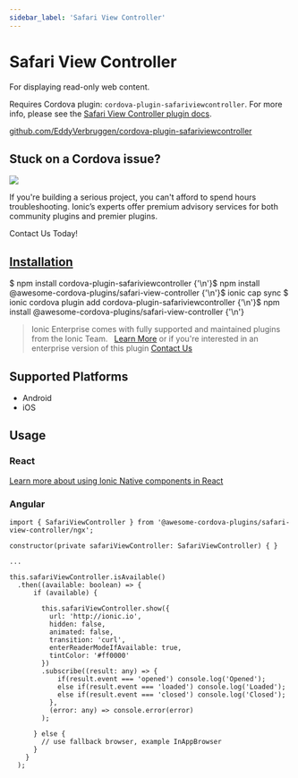 ```yaml
---
sidebar_label: 'Safari View Controller'
---
```



# Safari View Controller

For displaying read-only web content.

Requires Cordova plugin: `cordova-plugin-safariviewcontroller`. For more info, please see the [Safari View Controller plugin docs](https://github.com/EddyVerbruggen/cordova-plugin-safariviewcontroller).

<p>
  <a href="https://github.com/EddyVerbruggen/cordova-plugin-safariviewcontroller" target="_blank" rel="noopener" className="git-link">github.com/EddyVerbruggen/cordova-plugin-safariviewcontroller</a>
</p>

<h2>Stuck on a Cordova issue?</h2>
<DocsCard
  className="cordova-ee-card"
  header="Don't waste precious time on plugin issues."
  href="https://ionicframework.com/sales?product_of_interest=Ionic%20Native"
>
  <div>
    <img src="/docs/icons/native-cordova-bot.png" className="cordova-ee-img" />
    <p>If you're building a serious project, you can't afford to spend hours troubleshooting. Ionic’s experts offer premium advisory services for both community plugins and premier plugins.</p>
    <DocsButton className="native-ee-detail">Contact Us Today!</DocsButton>
  </div>
</DocsCard>

<h2 id="installation">
  <a href="#installation">Installation</a>
</h2>
<Tabs
  groupId="runtime"
  defaultValue="Capacitor"
  values={[
    { value: 'Capacitor', label: 'Capacitor' },
    { value: 'Cordova', label: 'Cordova' },
    { value: 'Enterprise', label: 'Enterprise' },
  ]}
>
  <TabItem value="Capacitor">
    <CodeBlock className="language-shell">
      $ npm install cordova-plugin-safariviewcontroller {'\n'}$ npm install
      @awesome-cordova-plugins/safari-view-controller {'\n'}$ ionic cap sync
    </CodeBlock>
  </TabItem>
  <TabItem value="Cordova">
    <CodeBlock className="language-shell">
      $ ionic cordova plugin add cordova-plugin-safariviewcontroller {'\n'}$ npm install
      @awesome-cordova-plugins/safari-view-controller {'\n'}
    </CodeBlock>
  </TabItem>
  <TabItem value="Enterprise">
    <blockquote>
      Ionic Enterprise comes with fully supported and maintained plugins from the Ionic Team. &nbsp;
      <a className="btn" href="https://ionic.io/docs/premier-plugins">Learn More</a> or if you're interested in an enterprise version of this plugin <a className="btn" href="https://ionicframework.com/sales?product_of_interest=Ionic%20Enterprise%20Engine">Contact Us</a>
    </blockquote>
  </TabItem>
</Tabs>

## Supported Platforms

- Android
- iOS

## Usage

### React

[Learn more about using Ionic Native components in React](../native-community.md#react)

### Angular

```tsx
import { SafariViewController } from '@awesome-cordova-plugins/safari-view-controller/ngx';

constructor(private safariViewController: SafariViewController) { }

...

this.safariViewController.isAvailable()
  .then((available: boolean) => {
      if (available) {

        this.safariViewController.show({
          url: 'http://ionic.io',
          hidden: false,
          animated: false,
          transition: 'curl',
          enterReaderModeIfAvailable: true,
          tintColor: '#ff0000'
        })
        .subscribe((result: any) => {
            if(result.event === 'opened') console.log('Opened');
            else if(result.event === 'loaded') console.log('Loaded');
            else if(result.event === 'closed') console.log('Closed');
          },
          (error: any) => console.error(error)
        );

      } else {
        // use fallback browser, example InAppBrowser
      }
    }
  );
```
